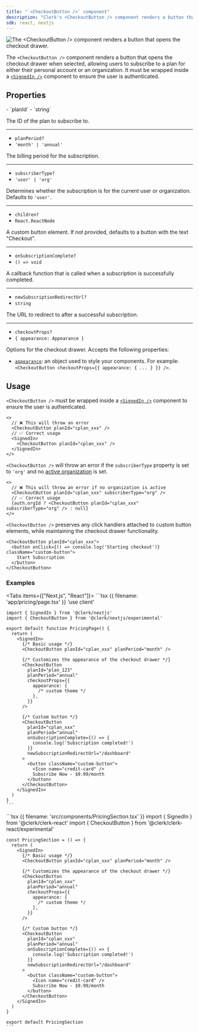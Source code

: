 ```yaml
---
title: "`<CheckoutButton />` component"
description: "Clerk's <CheckoutButton /> component renders a button that opens the checkout drawer for plan subscriptions."
sdk: react, nextjs
---
```


![The \<CheckoutButton /> component renders a button that opens the checkout drawer.](/docs/images/ui-components/checkout.png)

The `<CheckoutButton />` component renders a button that opens the checkout drawer when selected, allowing users to subscribe to a plan for either their personal account or an organization. It must be wrapped inside a [`<SignedIn />`](/docs/components/control/signed-in) component to ensure the user is authenticated.

<Include src="_partials/billing/api-experimental" />

## Properties

<Properties>
  - `planId`
  - `string`

  The ID of the plan to subscribe to.

  ---

  - `planPeriod?`
  - `'month' | 'annual'`

  The billing period for the subscription.

  ---

  - `subscriberType?`
  - `'user' | 'org'`

  Determines whether the subscription is for the current user or organization. Defaults to `'user'`.

  ---

  - `children?`
  - `React.ReactNode`

  A custom button element. If not provided, defaults to a button with the text "Checkout".

  ---

  - `onSubscriptionComplete?`
  - `() => void`

  A callback function that is called when a subscription is successfully completed.

  ---

  - `newSubscriptionRedirectUrl?`
  - `string`

  The URL to redirect to after a successful subscription.

  ---

  - `checkoutProps?`
  - `{ appearance: Appearance }`

  Options for the checkout drawer. Accepts the following properties:

  - [`appearance`](/docs/customization/overview): an object used to style your components. For example: `<CheckoutButton checkoutProps={{ appearance: { ... } }} />`.
</Properties>

## Usage

`<CheckoutButton />` must be wrapped inside a [`<SignedIn />`](/docs/components/control/signed-in) component to ensure the user is authenticated.

```tsx
<>
  // ❌ This will throw an error
  <CheckoutButton planId="cplan_xxx" />
  // ✅ Correct usage
  <SignedIn>
    <CheckoutButton planId="cplan_xxx" />
  </SignedIn>
</>
```

`<CheckoutButton />` will throw an error if the `subscriberType` property is set to `'org'` and no [active organization](/docs/organizations/overview#active-organization) is set.

```tsx
<>
  // ❌ This will throw an error if no organization is active
  <CheckoutButton planId="cplan_xxx" subscriberType="org" />
  // ✅ Correct usage
  {auth.orgId ? <CheckoutButton planId="cplan_xxx" subscriberType="org" /> : null}
</>
```

`<CheckoutButton />` preserves any click handlers attached to custom button elements, while maintaining the checkout drawer functionality.

```tsx
<CheckoutButton planId="cplan_xxx">
  <button onClick={() => console.log('Starting checkout')} className="custom-button">
    Start Subscription
  </button>
</CheckoutButton>
```

### Examples

<Tabs items={["Next.js", "React"]}>
  <Tab>
    ```tsx {{ filename: 'app/pricing/page.tsx' }}
    'use client'

    import { SignedIn } from '@clerk/nextjs'
    import { CheckoutButton } from '@clerk/nextjs/experimental'

    export default function PricingPage() {
      return (
        <SignedIn>
          {/* Basic usage */}
          <CheckoutButton planId="cplan_xxx" planPeriod="month" />

          {/* Customizes the appearance of the checkout drawer */}
          <CheckoutButton
            planId="plan_123"
            planPeriod="annual"
            checkoutProps={{
              appearance: {
                /* custom theme */
              },
            }}
          />

          {/* Custom button */}
          <CheckoutButton
            planId="cplan_xxx"
            planPeriod="annual"
            onSubscriptionComplete={() => {
              console.log('Subscription completed!')
            }}
            newSubscriptionRedirectUrl="/dashboard"
          >
            <button className="custom-button">
              <Icon name="credit-card" />
              Subscribe Now - $9.99/month
            </button>
          </CheckoutButton>
        </SignedIn>
      )
    }
    ```
  </Tab>

  <Tab>
    ```tsx {{ filename: 'src/components/PricingSection.tsx' }}
    import { SignedIn } from '@clerk/clerk-react'
    import { CheckoutButton } from '@clerk/clerk-react/experimental'

    const PricingSection = () => {
      return (
        <SignedIn>
          {/* Basic usage */}
          <CheckoutButton planId="cplan_xxx" planPeriod="month" />

          {/* Customizes the appearance of the checkout drawer */}
          <CheckoutButton
            planId="cplan_xxx"
            planPeriod="annual"
            checkoutProps={{
              appearance: {
                /* custom theme */
              },
            }}
          />

          {/* Custom button */}
          <CheckoutButton
            planId="cplan_xxx"
            planPeriod="annual"
            onSubscriptionComplete={() => {
              console.log('Subscription completed!')
            }}
            newSubscriptionRedirectUrl="/dashboard"
          >
            <button className="custom-button">
              <Icon name="credit-card" />
              Subscribe Now - $9.99/month
            </button>
          </CheckoutButton>
        </SignedIn>
      )
    }

    export default PricingSection
    ```
  </Tab>
</Tabs>
